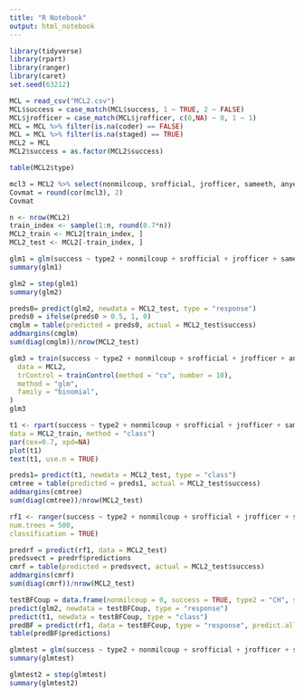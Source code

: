 ---
title: "R Notebook"
output: html_notebook
---

```{r}
library(tidyverse)
library(rpart)
library(ranger)
library(caret)
set.seed(63212)
```

```{r}
MCL = read_csv("MCL2.csv")
MCL$success = case_match(MCL$success, 1 ~ TRUE, 2 ~ FALSE)
MCL$jrofficer = case_match(MCL$jrofficer, c(0,NA) ~ 0, 1 ~ 1)
MCL = MCL %>% filter(is.na(coder) == FALSE)
MCL = MCL %>% filter(is.na(staged) == TRUE)
MCL2 = MCL
MCL2$success = as.factor(MCL2$success)
```

```{r}
table(MCL2$type)
```

```{r}
mcl3 = MCL2 %>% select(nonmilcoup, srofficial, jrofficer, sameeth, anyethclaim, relative, anyoutsidesupport)
Covmat = round(cor(mcl3), 2)
Covmat
```



```{r}
n <- nrow(MCL2)
train_index <- sample(1:n, round(0.7*n))
MCL2_train <- MCL2[train_index, ]
MCL2_test <- MCL2[-train_index, ]
```

```{r}
glm1 = glm(success ~ type2 + nonmilcoup + srofficial + jrofficer + sameeth + anyethclaim + relative + anyoutsidesupport, data = MCL2_train, family = "binomial")
summary(glm1)
```


```{r}
glm2 = step(glm1)
summary(glm2)
```



```{r}
preds0= predict(glm2, newdata = MCL2_test, type = "response")
preds0 = ifelse(preds0 > 0.5, 1, 0)
cmglm = table(predicted = preds0, actual = MCL2_test$success)
addmargins(cmglm)
sum(diag(cmglm))/nrow(MCL2_test)
```

```{r}
glm3 = train(success ~ type2 + nonmilcoup + srofficial + jrofficer + anyethclaim + anyoutsidesupport,
  data = MCL2,
  trControl = trainControl(method = "cv", number = 10),
  method = "glm",
  family = "binomial",
)
glm3
```


```{r}
t1 <- rpart(success ~ type2 + nonmilcoup + srofficial + jrofficer + sameeth + anyethclaim + relative + anyoutsidesupport,
data = MCL2_train, method = "class")
par(cex=0.7, xpd=NA)
plot(t1)
text(t1, use.n = TRUE)
```

```{r}
preds1= predict(t1, newdata = MCL2_test, type = "class")
cmtree = table(predicted = preds1, actual = MCL2_test$success)
addmargins(cmtree)
sum(diag(cmtree))/nrow(MCL2_test)
```

```{r}
rf1 <- ranger(success ~ type2 + nonmilcoup + srofficial + jrofficer + sameeth + anyethclaim + relative + anyoutsidesupport, data = MCL2_train,
num.trees = 500,
classification = TRUE)
```

```{r}
predrf = predict(rf1, data = MCL2_test)
predsvect = predrf$predictions
cmrf = table(predicted = predsvect, actual = MCL2_test$success)
addmargins(cmrf)
sum(diag(cmrf))/nrow(MCL2_test)
```

```{r}
testBFCoup = data.frame(nonmilcoup = 0, success = TRUE, type2 = "CH", srofficial = 0, jrofficer = 1, sameeth = 1, anyethclaim = 0, relative = 0, anyoutsidesupport = 0)
predict(glm2, newdata = testBFCoup, type = "response")
predict(t1, newdata = testBFCoup, type = "class")
predBF = predict(rf1, data = testBFCoup, type = "response", predict.all = TRUE)
table(predBF$predictions)
```


```{r}
glmtest = glm(success ~ type2 + nonmilcoup + srofficial + jrofficer + sameeth + anyethclaim + relative + anyoutsidesupport, data = MCL2, family = "binomial")
summary(glmtest)
```

```{r}
glmtest2 = step(glmtest)
summary(glmtest2)
```

